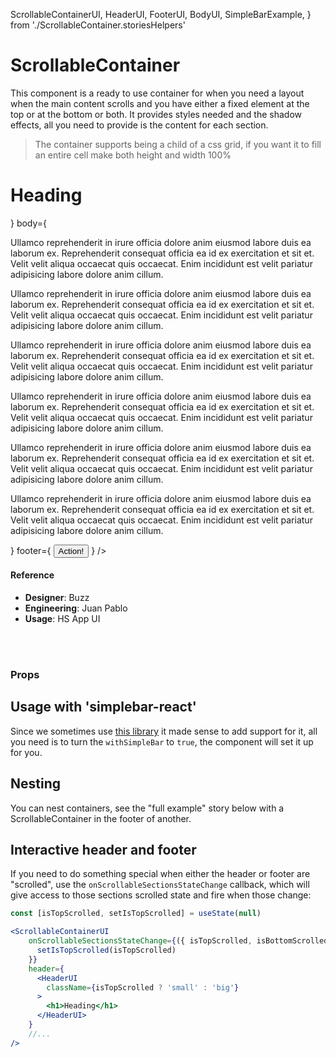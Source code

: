   ScrollableContainerUI,
  HeaderUI,
  FooterUI,
  BodyUI,
  SimpleBarExample,
} from './ScrollableContainer.storiesHelpers'

<Meta
  title="Components/Structural/ScrollableContainer"
  component={ScrollableContainer}
/>

# ScrollableContainer

This component is a ready to use container for when you need a layout when the main content scrolls and you have either a fixed element at the top or at the bottom or both. It provides styles needed and the shadow effects, all you need to provide is the content for each section.

> The container supports being a child of a css grid, if you want it to fill an entire cell make both height and width 100%

<Canvas>
  <Story name="default">
    <div
      style={{
        background: '#005CA4',
        minHeight: '500px',
        padding: '50px',
      }}
    >
      <ScrollableContainerUI
        header={
          <HeaderUI className="TESTING" data-testprop="This gets passed">
            <h1>Heading</h1>
          </HeaderUI>
        }
        body={
          <BodyUI>
            <p>
              Ullamco reprehenderit in irure officia dolore anim eiusmod labore
              duis ea laborum ex. Reprehenderit consequat officia ea id ex
              exercitation et sit et. Velit velit aliqua occaecat quis occaecat.
              Enim incididunt est velit pariatur adipisicing labore dolore anim
              cillum.
            </p>
            <p>
              Ullamco reprehenderit in irure officia dolore anim eiusmod labore
              duis ea laborum ex. Reprehenderit consequat officia ea id ex
              exercitation et sit et. Velit velit aliqua occaecat quis occaecat.
              Enim incididunt est velit pariatur adipisicing labore dolore anim
              cillum.
            </p>
            <p>
              Ullamco reprehenderit in irure officia dolore anim eiusmod labore
              duis ea laborum ex. Reprehenderit consequat officia ea id ex
              exercitation et sit et. Velit velit aliqua occaecat quis occaecat.
              Enim incididunt est velit pariatur adipisicing labore dolore anim
              cillum.
            </p>
            <p>
              Ullamco reprehenderit in irure officia dolore anim eiusmod labore
              duis ea laborum ex. Reprehenderit consequat officia ea id ex
              exercitation et sit et. Velit velit aliqua occaecat quis occaecat.
              Enim incididunt est velit pariatur adipisicing labore dolore anim
              cillum.
            </p>
            <p>
              Ullamco reprehenderit in irure officia dolore anim eiusmod labore
              duis ea laborum ex. Reprehenderit consequat officia ea id ex
              exercitation et sit et. Velit velit aliqua occaecat quis occaecat.
              Enim incididunt est velit pariatur adipisicing labore dolore anim
              cillum.
            </p>
            <p>
              Ullamco reprehenderit in irure officia dolore anim eiusmod labore
              duis ea laborum ex. Reprehenderit consequat officia ea id ex
              exercitation et sit et. Velit velit aliqua occaecat quis occaecat.
              Enim incididunt est velit pariatur adipisicing labore dolore anim
              cillum.
            </p>
          </BodyUI>
        }
        footer={
          <FooterUI>
            <Button kind="primary">Action!</Button>
          </FooterUI>
        }
      />
    </div>
  </Story>
</Canvas>

#### Reference

- **Designer**: Buzz
- **Engineering**: Juan Pablo
- **Usage**: HS App UI

<br />
<br />

### Props

<ArgsTable of={ScrollableContainer} />

## Usage with 'simplebar-react'

Since we sometimes use [this library](https://github.com/Grsmto/simplebar/tree/master/packages/simplebar-react) it made sense to add support for it, all you need is to turn the `withSimpleBar` to `true`, the component will set it up for you.

## Nesting

You can nest containers, see the "full example" story below with a ScrollableContainer in the footer of another.

## Interactive header and footer

If you need to do something special when either the header or footer are "scrolled", use the `onScrollableSectionsStateChange` callback, which will give access to those sections scrolled state and fire when those change:

```jsx
const [isTopScrolled, setIsTopScrolled] = useState(null)

<ScrollableContainerUI
    onScrollableSectionsStateChange={({ isTopScrolled, isBottomScrolled }) => {
      setIsTopScrolled(isTopScrolled)
    }}
    header={
      <HeaderUI
        className={isTopScrolled ? 'small' : 'big'}
      >
        <h1>Heading</h1>
      </HeaderUI>
    }
    //...
/>
```

<Canvas>
  <Story name="full example">
    <SimpleBarExample />
  </Story>
</Canvas>
